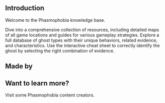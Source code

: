 
## Introduction
Welcome to the Phasmophobia knowledge base.

Dive into a comprehensive collection of resources, including detailed maps of all game locations and guides for various gameplay strategies. Explore a full database of ghost types with their unique behaviors, related evidence, and characteristics. Use the interactive cheat sheet to correctly identify the ghost by selecting the right combination of evidence.

## Made by

<div className="mt-2 flex flex-wrap justify-evenly gap-4">
  <DiscordLink image="https://avatars.githubusercontent.com/u/73905054?v=4" name="Zel0" discordId="755043843266707466"/>
</div>

## Want to learn more?
Visit some Phasmophobia content creators.

<div className="mt-2 flex flex-wrap justify-evenly gap-4">
  <ContentLink
    image="https://static-cdn.jtvnw.net/jtv_user_pictures/b227e8b2-9421-4299-9dba-8f6b77bbf217-profile_image-70x70.png"
    name="W0lfinn"
    twitchLink="https://www.twitch.tv/w0lfinn"
    youtubeLink="https://www.youtube.com/channel/UCQe-ZKUEwg7-MIgaNRG0-Hg"
  />
    <ContentLink
    image="https://static-cdn.jtvnw.net/jtv_user_pictures/d914f373-1271-49d6-9173-2b9c4fd7d0e2-profile_image-70x70.png"
    name="FlashForce"
    twitchLink="https://www.twitch.tv/flashforce"
    youtubeLink="https://www.youtube.com/@FlashForce"
  />
    <ContentLink
    image="https://static-cdn.jtvnw.net/jtv_user_pictures/2af48a59-1b95-41ef-ab56-a0b70bfd5636-profile_image-70x70.png"
    name="Insym"
    twitchLink="https://www.twitch.tv/insym"
    youtubeLink="https://www.youtube.com/channel/UC5uNya42ayhsRnZOR3mO6NA"
  />
</div>
